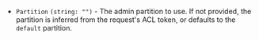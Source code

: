 
- `Partition` `(string: "")` - <EnterpriseAlert inline /> The admin partition to use. If not provided, the partition is inferred from the request's ACL token, or defaults to the `default` partition. 